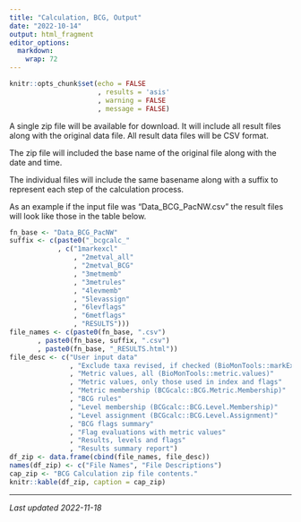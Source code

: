 ```yaml
---
title: "Calculation, BCG, Output"
date: "2022-10-14"
output: html_fragment
editor_options: 
  markdown: 
    wrap: 72
---
```


```r
knitr::opts_chunk$set(echo = FALSE
                      , results = 'asis'
                      , warning = FALSE
                      , message = FALSE)
```

A single zip file will be available for download.  It will include all result
files along with the original data file.  All result data files will be CSV 
format.

The zip file will included the base name of the original file along with the 
date and time.

The individual files will include the same basename along with a suffix to 
represent each step of the calculation process.

As an example if the input file was "Data_BCG_PacNW.csv" the result files will
look like those in the table below.

```r
fn_base <- "Data_BCG_PacNW"
suffix <- c(paste0("_bcgcalc_"
            , c("1markexcl"
                , "2metval_all"
                , "2metval_BCG"
                , "3metmemb"
                , "3metrules"
                , "4levmemb"
                , "5levassign"
                , "6levflags"
                , "6metflags"
                , "RESULTS")))
file_names <- c(paste0(fn_base, ".csv")
       , paste0(fn_base, suffix, ".csv")
       , paste0(fn_base, "_RESULTS.html"))
file_desc <- c("User input data"
               , "Exclude taxa revised, if checked (BioMonTools::markExcluded)"
               , "Metric values, all (BioMonTools::metric.values)"
               , "Metric values, only those used in index and flags"
               , "Metric membership (BCGcalc::BCG.Metric.Membership)"
               , "BCG rules"
               , "Level membership (BCGcalc::BCG.Level.Membership)"
               , "Level assignment (BCGcalc::BCG.Level.Assignment)"
               , "BCG flags summary"
               , "Flag evaluations with metric values"
               , "Results, levels and flags"
               , "Results summary report") 
df_zip <- data.frame(cbind(file_names, file_desc))
names(df_zip) <- c("File Names", "File Descriptions")
cap_zip <- "BCG Calculation zip file contents."
knitr::kable(df_zip, caption = cap_zip)

```

---

*Last updated 2022-11-18*
